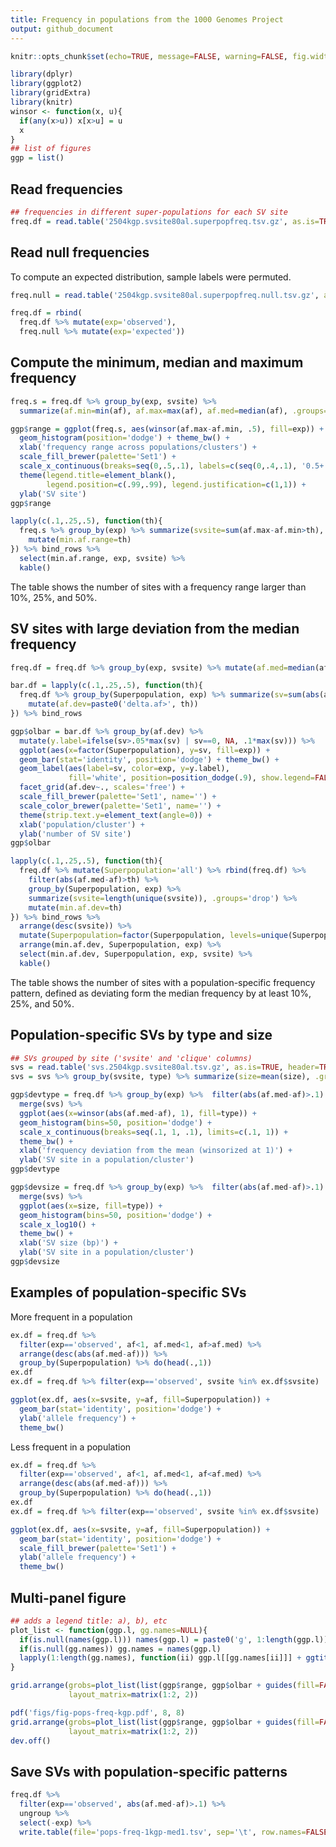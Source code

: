 ```yaml
---
title: Frequency in populations from the 1000 Genomes Project
output: github_document
---
```


```r
knitr::opts_chunk$set(echo=TRUE, message=FALSE, warning=FALSE, fig.width=10)
```

```r
library(dplyr)
library(ggplot2)
library(gridExtra)
library(knitr)
winsor <- function(x, u){
  if(any(x>u)) x[x>u] = u
  x
}
## list of figures
ggp = list()
```

## Read frequencies

```r
## frequencies in different super-populations for each SV site
freq.df = read.table('2504kgp.svsite80al.superpopfreq.tsv.gz', as.is=TRUE, header=TRUE)
```

## Read null frequencies

To compute an expected distribution, sample labels were permuted.

```r
freq.null = read.table('2504kgp.svsite80al.superpopfreq.null.tsv.gz', as.is=TRUE, header=TRUE)

freq.df = rbind(
  freq.df %>% mutate(exp='observed'),
  freq.null %>% mutate(exp='expected'))
```

## Compute the minimum, median and maximum frequency

```r
freq.s = freq.df %>% group_by(exp, svsite) %>%
  summarize(af.min=min(af), af.max=max(af), af.med=median(af), .groups='drop')

ggp$range = ggplot(freq.s, aes(winsor(af.max-af.min, .5), fill=exp)) +
  geom_histogram(position='dodge') + theme_bw() +
  xlab('frequency range across populations/clusters') +
  scale_fill_brewer(palette='Set1') +
  scale_x_continuous(breaks=seq(0,.5,.1), labels=c(seq(0,.4,.1), '0.5+')) + 
  theme(legend.title=element_blank(),
        legend.position=c(.99,.99), legend.justification=c(1,1)) + 
  ylab('SV site')
ggp$range

lapply(c(.1,.25,.5), function(th){
  freq.s %>% group_by(exp) %>% summarize(svsite=sum(af.max-af.min>th), .groups='drop') %>% 
    mutate(min.af.range=th)
}) %>% bind_rows %>%
  select(min.af.range, exp, svsite) %>%
  kable()
```

The table shows the number of sites with a frequency range larger than 10%, 25%, and 50%.

## SV sites with large deviation from the median frequency

```r
freq.df = freq.df %>% group_by(exp, svsite) %>% mutate(af.med=median(af))

bar.df = lapply(c(.1,.25,.5), function(th){
  freq.df %>% group_by(Superpopulation, exp) %>% summarize(sv=sum(abs(af.med-af)>th), .groups='drop') %>% 
    mutate(af.dev=paste0('delta.af>', th))
}) %>% bind_rows

ggp$olbar = bar.df %>% group_by(af.dev) %>%
  mutate(y.label=ifelse(sv>.05*max(sv) | sv==0, NA, .1*max(sv))) %>% 
  ggplot(aes(x=factor(Superpopulation), y=sv, fill=exp)) + 
  geom_bar(stat='identity', position='dodge') + theme_bw() +
  geom_label(aes(label=sv, color=exp, y=y.label),
             fill='white', position=position_dodge(.9), show.legend=FALSE) + 
  facet_grid(af.dev~., scales='free') + 
  scale_fill_brewer(palette='Set1', name='') + 
  scale_color_brewer(palette='Set1', name='') +
  theme(strip.text.y=element_text(angle=0)) + 
  xlab('population/cluster') +
  ylab('number of SV site')
ggp$olbar

lapply(c(.1,.25,.5), function(th){
  freq.df %>% mutate(Superpopulation='all') %>% rbind(freq.df) %>%
    filter(abs(af.med-af)>th) %>%
    group_by(Superpopulation, exp) %>%
    summarize(svsite=length(unique(svsite)), .groups='drop') %>% 
    mutate(min.af.dev=th)
}) %>% bind_rows %>%
  arrange(desc(svsite)) %>% 
  mutate(Superpopulation=factor(Superpopulation, levels=unique(Superpopulation))) %>% 
  arrange(min.af.dev, Superpopulation, exp) %>% 
  select(min.af.dev, Superpopulation, exp, svsite) %>%
  kable()
```

The table shows the number of sites with a population-specific frequency pattern, defined as deviating form the median frequency by at least 10%, 25%, and 50%.

## Population-specific SVs by type and size

```r
## SVs grouped by site ('svsite' and 'clique' columns)
svs = read.table('svs.2504kgp.svsite80al.tsv.gz', as.is=TRUE, header=TRUE)
svs = svs %>% group_by(svsite, type) %>% summarize(size=mean(size), .groups='drop')

ggp$devtype = freq.df %>% group_by(exp) %>%  filter(abs(af.med-af)>.1) %>% 
  merge(svs) %>%
  ggplot(aes(x=winsor(abs(af.med-af), 1), fill=type)) +
  geom_histogram(bins=50, position='dodge') +
  scale_x_continuous(breaks=seq(.1, 1, .1), limits=c(.1, 1)) + 
  theme_bw() +
  xlab('frequency deviation from the mean (winsorized at 1)') +
  ylab('SV site in a population/cluster')
ggp$devtype

ggp$devsize = freq.df %>% group_by(exp) %>%  filter(abs(af.med-af)>.1) %>% 
  merge(svs) %>%
  ggplot(aes(x=size, fill=type)) +
  geom_histogram(bins=50, position='dodge') +
  scale_x_log10() + 
  theme_bw() +
  xlab('SV size (bp)') +
  ylab('SV site in a population/cluster')
ggp$devsize
```

## Examples of population-specific SVs

More frequent in a population

```r
ex.df = freq.df %>%
  filter(exp=='observed', af<1, af.med<1, af>af.med) %>% 
  arrange(desc(abs(af.med-af))) %>%
  group_by(Superpopulation) %>% do(head(.,1))
ex.df
ex.df = freq.df %>% filter(exp=='observed', svsite %in% ex.df$svsite)

ggplot(ex.df, aes(x=svsite, y=af, fill=Superpopulation)) +
  geom_bar(stat='identity', position='dodge') +
  ylab('allele frequency') + 
  theme_bw()
```

Less frequent in a population

```r
ex.df = freq.df %>%
  filter(exp=='observed', af<1, af.med<1, af<af.med) %>% 
  arrange(desc(abs(af.med-af))) %>%
  group_by(Superpopulation) %>% do(head(.,1))
ex.df
ex.df = freq.df %>% filter(exp=='observed', svsite %in% ex.df$svsite)

ggplot(ex.df, aes(x=svsite, y=af, fill=Superpopulation)) +
  geom_bar(stat='identity', position='dodge') +
  scale_fill_brewer(palette='Set1') + 
  ylab('allele frequency') + 
  theme_bw()
```

## Multi-panel figure

```r
## adds a legend title: a), b), etc
plot_list <- function(ggp.l, gg.names=NULL){
  if(is.null(names(ggp.l))) names(ggp.l) = paste0('g', 1:length(ggp.l))
  if(is.null(gg.names)) gg.names = names(ggp.l)
  lapply(1:length(gg.names), function(ii) ggp.l[[gg.names[ii]]] + ggtitle(paste0('(', LETTERS[ii], ')')))
}

grid.arrange(grobs=plot_list(list(ggp$range, ggp$olbar + guides(fill=FALSE))),
             layout_matrix=matrix(1:2, 2))

pdf('figs/fig-pops-freq-kgp.pdf', 8, 8)
grid.arrange(grobs=plot_list(list(ggp$range, ggp$olbar + guides(fill=FALSE))),
             layout_matrix=matrix(1:2, 2))
dev.off()
```

## Save SVs with population-specific patterns

```r
freq.df %>%
  filter(exp=='observed', abs(af.med-af)>.1) %>%
  ungroup %>% 
  select(-exp) %>% 
  write.table(file='pops-freq-1kgp-med1.tsv', sep='\t', row.names=FALSE, quote=FALSE)
```
